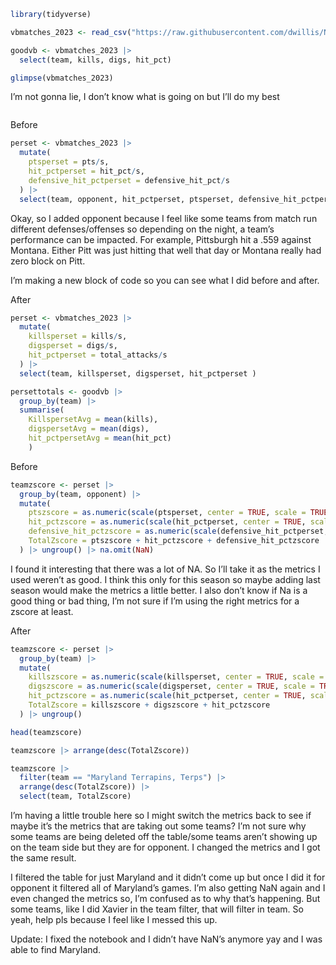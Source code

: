 ```r
library(tidyverse)
```
```r
vbmatches_2023 <- read_csv("https://raw.githubusercontent.com/dwillis/NCAAWomensVolleyballData/main/data/ncaa_womens_volleyball_matchstats_2023.csv")
```


```r
goodvb <- vbmatches_2023 |> 
  select(team, kills, digs, hit_pct)
```

```r
glimpse(vbmatches_2023)
```
I'm not gonna lie, I don't know what is going on but I'll do my best 
```r

```

Before
```r
perset <- vbmatches_2023 |> 
  mutate(
    ptsperset = pts/s,
    hit_pctperset = hit_pct/s,
    defensive_hit_pctperset = defensive_hit_pct/s
  ) |>
  select(team, opponent, hit_pctperset, ptsperset, defensive_hit_pctperset)
```
Okay, so I added opponent because I feel like some teams from match run different defenses/offenses so depending on the night, a team's performance can be impacted. For example, Pittsburgh hit a .559 against Montana. Either Pitt was just hitting that well that day or Montana really had zero block on Pitt. 

I'm making a new block of code so you can see what I did before and after. 

After
```r
perset <- vbmatches_2023 |> 
  mutate(
    killsperset = kills/s,
    digsperset = digs/s,
    hit_pctperset = total_attacks/s
  ) |>
  select(team, killsperset, digsperset, hit_pctperset )
```

```r
persettotals <- goodvb |> 
  group_by(team) |> 
  summarise(
    KillspersetAvg = mean(kills), 
    digspersetAvg = mean(digs), 
    hit_pctpersetAvg = mean(hit_pct)
    ) 
```


Before
```r
teamzscore <- perset |>
  group_by(team, opponent) |> 
  mutate(
    ptszscore = as.numeric(scale(ptsperset, center = TRUE, scale = TRUE)),
    hit_pctzscore = as.numeric(scale(hit_pctperset, center = TRUE, scale = TRUE)),
    defensive_hit_pctzscore = as.numeric(scale(defensive_hit_pctperset, center = TRUE, scale = TRUE)),
    TotalZscore = ptszscore + hit_pctzscore + defensive_hit_pctzscore
  ) |> ungroup() |> na.omit(NaN)
```
I found it interesting that there was a lot of NA. So I'll take it as the metrics I used weren't as good. I think this only for this season so maybe adding last season would make the metrics a little better. I also don't know if Na is a good thing or bad thing, I'm not sure if I'm using the right metrics for a zscore at least. 


After
```r
teamzscore <- perset |>
  group_by(team) |> 
  mutate(
    killszscore = as.numeric(scale(killsperset, center = TRUE, scale = TRUE)),
    digszscore = as.numeric(scale(digsperset, center = TRUE, scale = TRUE)),
    hit_pctzscore = as.numeric(scale(hit_pctperset, center = TRUE, scale = TRUE)),
    TotalZscore = killszscore + digszscore + hit_pctzscore
  ) |> ungroup()
```


```r
head(teamzscore)
```

```r
teamzscore |> arrange(desc(TotalZscore))
```

```r
teamzscore |> 
  filter(team == "Maryland Terrapins, Terps") |> 
  arrange(desc(TotalZscore)) |>
  select(team, TotalZscore)
```
I'm having a little trouble here so I might switch the metrics back to see if maybe it's the metrics that are taking out some teams? I'm not sure why some teams are being deleted off the table/some teams aren't showing up on the team side but they are for opponent. I changed the metrics and I got the same result. 

I filtered the table for just Maryland and it didn't come up but once I did it for opponent it filtered all of Maryland's games. I'm also getting NaN again and I even changed the metrics so, I'm confused as to why that's happening. But some teams, like I did Xavier in the team filter, that will filter in team. So yeah, help pls because I feel like I messed this up. 


Update: I fixed the notebook and I didn't have NaN's anymore yay and I was able to find Maryland.